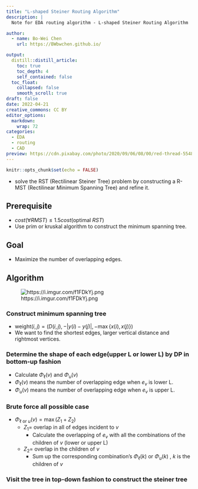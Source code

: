 ```yaml
---
title: "L-shaped Steiner Routing Algorithm"
description: |
  Note for EDA routing algorithm - L-shaped Steiner Routing Algorithm

author:
  - name: Bo-Wei Chen
    url: https://BWbwchen.github.io/

output:
  distill::distill_article:
    toc: true
    toc_depth: 4
    self_contained: false
  toc_float: 
    collapsed: false
    smooth_scroll: true
draft: false
date: 2022-04-21
creative_commons: CC BY
editor_options: 
  markdown: 
    wrap: 72
categories:
  - EDA
  - routing
  - CAD
preview: https://cdn.pixabay.com/photo/2020/09/06/08/00/red-thread-5548304_960_720.jpg
---
```



```r
knitr::opts_chunk$set(echo = FALSE)
```

- solve the RST (Rectilinear Steiner Tree) problem by constructing a R-MST (Rectilinear Minimum Spanning Tree) and refine it.

## Prerequisite
- $cost(\forall RMST) \leq 1.5cost(\text{optimal } RST)$
- Use prim or kruskal algorithm to construct the minimum spanning tree.

## Goal
- Maximize the number of overlapping edges.

## Algorithm
![https://i.imgur.com/f1FDkYj.png](https://i.imgur.com/f1FDkYj.png)

### Construct minimum spanning tree
- $\textrm{weight}(i, j) = (D(i, j), -|y(i) - y(j)|, -\max\{x(i), x(j)\})$
- We want to find the shortest edges, larger vertical distance and rightmost vertices.

### Determine the shape of each edge(upper L or lower L) by DP in bottom-up fashion
- Calculate $\Phi_\ell(v)$ and $\Phi_u(v)$
- $\Phi_\ell(v)$ means the number of overlapping edge when $e_v$ is lower L.
- $\Phi_u(v)$ means the number of overlapping edge when $e_v$ is upper L.

### Brute force all possible case
- $\Phi_{\ell \text{ or } u}(v) = \max(Z_1 + Z_2)$
	- $Z_1 =$ overlap in all of edges incident to $v$
		- Calculate the overlapping of $e_v$ with all the combinations of the children of $v$ (lower or upper L)
	- $Z_2 =$ overlap in the children of $v$
		- Sum up the corresponding combination's $\Phi_\ell(k)$ or $\Phi_u(k)$ , $k$ is the children of $v$

### Visit the tree in top-down fashion to construct the steiner tree